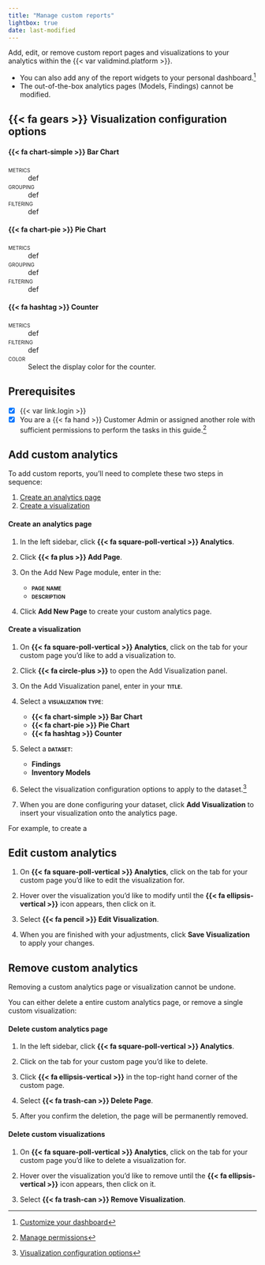 ```yaml
---
title: "Manage custom reports"
lightbox: true
date: last-modified
---
```


Add, edit, or remove custom report pages and visualizations to your analytics within the {{< var validmind.platform >}}. 

- You can also add any of the report widgets to your personal dashboard.[^1]
- The out-of-the-box analytics pages (Models, Findings) cannot be modified. 

::: {.callout collapse="true" appearance="minimal"}
## {{< fa gears >}} Visualization configuration options

#### {{< fa chart-simple >}} Bar Chart

[metrics]{.smallcaps}
: def

[grouping]{.smallcaps}
: def

[filtering]{.smallcaps}
: def

#### {{< fa chart-pie >}} Pie Chart

[metrics]{.smallcaps}
: def

[grouping]{.smallcaps}
: def

[filtering]{.smallcaps}
: def

#### {{< fa hashtag >}} Counter

[metrics]{.smallcaps}
: def

[filtering]{.smallcaps}
: def

[color]{.smallcaps}
: Select the display color for the counter. 
:::

::: {.attn}

## Prerequisites

- [x] {{< var link.login >}}
- [x] You are a [{{< fa hand >}} Customer Admin]{.bubble} or assigned another role with sufficient permissions to perform the tasks in this guide.[^2] 

:::

## Add custom analytics

To add custom reports, you'll need to complete these two steps in sequence:

1. [Create an analytics page](#create-an-analytics-page)
2. [Create a visualization](#create-a-visualization)

#### Create an analytics page

1. In the left sidebar, click **{{< fa square-poll-vertical >}} Analytics**.

2. Click **{{< fa plus >}} Add Page**.

3. On the Add New Page module, enter in the:

    - **[page name]{.smallcaps}**
    - **[description]{.smallcaps}**

4. Click **Add New Page** to create your custom analytics page. 

#### Create a visualization

1. On **{{< fa square-poll-vertical >}} Analytics**, click on the tab for your custom page you'd like to add a visualization to. 

2. Click **{{< fa circle-plus >}}** to open the Add Visualization panel.

3. On the Add Visualization panel, enter in your **[title]{.smallcaps}**.

4. Select a **[visualization type]{.smallcaps}**:

    - **{{< fa chart-simple >}} Bar Chart**
    - **{{< fa chart-pie >}} Pie Chart**
    - **{{< fa hashtag >}} Counter**

5. Select a **[dataset]{.smallcaps}**:

    - **Findings**
    - **Inventory Models**

6. Select the visualization configuration options to apply to the dataset.[^3]

7. When you are done configuring your dataset, click **Add Visualization** to insert your visualization onto the analytics page.

For example, to create a 



## Edit custom analytics

1. On **{{< fa square-poll-vertical >}} Analytics**, click on the tab for your custom page you'd like to edit the visualization for.

2. Hover over the visualization you'd like to modify until the **{{< fa ellipsis-vertical >}}** icon appears, then click on it.

3. Select **{{< fa pencil >}} Edit Visualization**.

4. When you are finished with your adjustments, click **Save Visualization** to apply your changes.

## Remove custom analytics

::: {.callout-important title="Deletion of customized report setup is permanent."}
Removing a custom analytics page or visualization cannot be undone.
:::

You can either delete a entire custom analytics page, or remove a single custom visualization: 

#### Delete custom analytics page

1. In the left sidebar, click **{{< fa square-poll-vertical >}} Analytics**.

2. Click on the tab for your custom page you'd like to delete.

3. Click **{{< fa ellipsis-vertical >}}** in the top-right hand corner of the custom page.

4. Select **{{< fa trash-can >}} Delete Page**.

5. After you confirm the deletion, the page will be permanently removed. 


#### Delete custom visualizations

1. On **{{< fa square-poll-vertical >}} Analytics**, click on the tab for your custom page you'd like to delete a visualization for.

2. Hover over the visualization you'd like to remove until the **{{< fa ellipsis-vertical >}}** icon appears, then click on it.

3. Select **{{< fa trash-can >}} Remove Visualization**.




<!-- FOOTNOTES -->

[^1]: [Customize your dashboard](/guide/configuration/customize-your-dashboard.qmd)

[^2]: [Manage permissions](/guide/configuration/manage-permissions.qmd)

[^3]: [Visualization configuration options](#visualization-configuration-options)